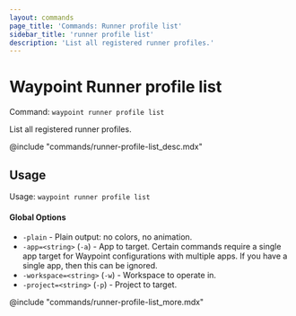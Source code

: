 ```yaml
---
layout: commands
page_title: 'Commands: Runner profile list'
sidebar_title: 'runner profile list'
description: 'List all registered runner profiles.'
---
```


# Waypoint Runner profile list

Command: `waypoint runner profile list`

List all registered runner profiles.

@include "commands/runner-profile-list_desc.mdx"

## Usage

Usage: `waypoint runner profile list`

#### Global Options

- `-plain` - Plain output: no colors, no animation.
- `-app=<string>` (`-a`) - App to target. Certain commands require a single app target for Waypoint configurations with multiple apps. If you have a single app, then this can be ignored.
- `-workspace=<string>` (`-w`) - Workspace to operate in.
- `-project=<string>` (`-p`) - Project to target.

@include "commands/runner-profile-list_more.mdx"
